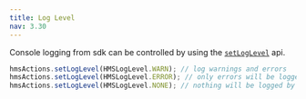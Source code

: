 ```yaml
---
title: Log Level
nav: 3.30
---
```


Console logging from sdk can be controlled by using the [`setLogLevel`](https://docs.100ms.live/api-reference/javascript/v2/interfaces/HMSActions#set-log-level) api.

```js
hmsActions.setLogLevel(HMSLogLevel.WARN); // log warnings and errors
hmsActions.setLogLevel(HMSLogLevel.ERROR); // only errors will be logged
hmsActions.setLogLevel(HMSLogLevel.NONE); // nothing will be logged by our sdk
```
